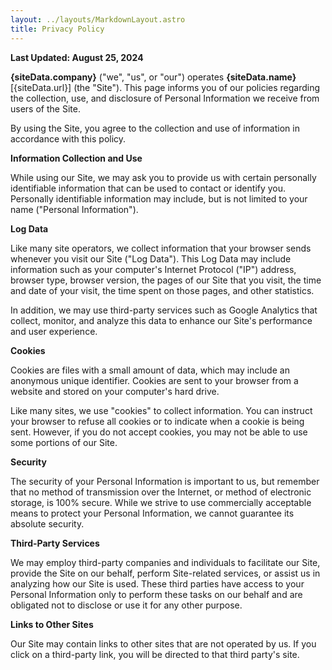 ```yaml
---
layout: ../layouts/MarkdownLayout.astro
title: Privacy Policy
---
```



**Last Updated: August 25, 2024**

<b>{siteData.company}</b> ("we", "us", or "our") operates <b>{siteData.name}</b> [{siteData.url}] (the "Site").
This page informs you of our policies regarding the collection,
use, and disclosure of Personal Information we receive from users of the Site.

By using the Site, you agree to the collection and use of information in accordance with this policy.

**Information Collection and Use**

While using our Site, we may ask you to provide us with certain personally identifiable information that can be used to contact or identify you. Personally identifiable information may include, but is not limited to your name ("Personal Information").

**Log Data**

Like many site operators, we collect information that your browser sends whenever you visit our Site ("Log Data"). This Log Data may include information such as your computer's Internet Protocol ("IP") address, browser type, browser version, the pages of our Site that you visit, the time and date of your visit, the time spent on those pages, and other statistics.

In addition, we may use third-party services such as Google Analytics that collect, monitor, and analyze this data to enhance our Site's performance and user experience.

**Cookies**

Cookies are files with a small amount of data, which may include an anonymous unique identifier. Cookies are sent to your browser from a website and stored on your computer's hard drive.

Like many sites, we use "cookies" to collect information. You can instruct your browser to refuse all cookies or to indicate when a cookie is being sent. However, if you do not accept cookies, you may not be able to use some portions of our Site.

**Security**

The security of your Personal Information is important to us, but remember that no method of transmission over the Internet, or method of electronic storage, is 100% secure. While we strive to use commercially acceptable means to protect your Personal Information, we cannot guarantee its absolute security.

**Third-Party Services**

We may employ third-party companies and individuals to facilitate our Site, provide the Site on our behalf, perform Site-related services, or assist us in analyzing how our Site is used. These third parties have access to your Personal Information only to perform these tasks on our behalf and are obligated not to disclose or use it for any other purpose.

**Links to Other Sites**

Our Site may contain links to other sites that are not operated by us. If you click on a third-party link, you will be directed to that third party's site.

